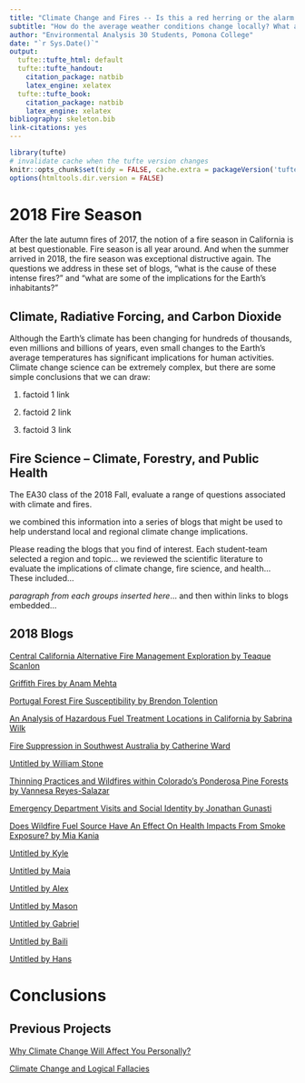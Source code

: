 ```yaml
---
title: "Climate Change and Fires -- Is this a red herring or the alarm alarmists have been warning about?"
subtitle: "How do the average weather conditions change locally? What are the implications of climate change?"
author: "Environmental Analysis 30 Students, Pomona College"
date: "`r Sys.Date()`"
output:
  tufte::tufte_html: default
  tufte::tufte_handout:
    citation_package: natbib
    latex_engine: xelatex
  tufte::tufte_book:
    citation_package: natbib
    latex_engine: xelatex
bibliography: skeleton.bib
link-citations: yes
---
```


```r
library(tufte)
# invalidate cache when the tufte version changes
knitr::opts_chunk$set(tidy = FALSE, cache.extra = packageVersion('tufte'))
options(htmltools.dir.version = FALSE)
```
# 2018 Fire Season

After the late autumn fires of 2017, the notion of a fire season in California is at best questionable. Fire season is all year around. And when the summer arrived in 2018, the fire season was exceptional distructive again. The questions we address in these set of blogs, "what is the cause of these intense fires?" and "what are some of the implications for the Earth's inhabitants?"


## Climate, Radiative Forcing, and Carbon Dioxide

Although the Earth's climate has been changing for hundreds of thousands, even millions and billions of years, even small changes to the Earth's average temperatures has significant implications for human activities. Climate change science can be extremely complex, but there are some simple conclusions that we can draw: 

1) factoid 1 link

2) factoid 2 link

3) factoid 3 link


## Fire Science -- Climate, Forestry, and Public Health

The EA30 class of the 2018 Fall, evaluate a range of questions associated with climate and fires.


we combined this information into a series of blogs that might be used to help understand local and regional climate change implications. 

Please reading the blogs that you find of interest. Each student-team selected a region and topic...
we reviewed the scientific literature to evaluate the implications of climate change, fire science, and health...
These included...

*paragraph from each groups inserted here*... and then within links to blogs embedded...




## 2018 Blogs

[Central California Alternative Fire Management Exploration by Teaque Scanlon](F2018_Blogs/Scanlon.html)

[Griffith Fires by Anam Mehta](F2018_Blogs/Mehta.html)

[Portugal Forest Fire Susceptibility by Brendon Tolention](F2018_Blogs/Tolentino.html)

[An Analysis of Hazardous Fuel Treatment Locations in California by Sabrina Wilk](F2018_Blogs/Wilk.html)

[Fire Suppression in Southwest Australia by Catherine Ward](F2018_Blogs/Ward.html)

[Untitled by William Stone](F2018_Blogs/Stone.html)

[Thinning Practices and Wildfires within Colorado's Ponderosa Pine Forests by Vannesa Reyes-Salazar](F2018_Blogs/Reyes.html)

[Emergency Department Visits and Social Identity by Jonathan Gunasti](F2018_Blogs/Gunasti.html)

[Does Wildfire Fuel Source Have An Effect On Health Impacts From Smoke Exposure? by Mia Kania](F2018_Blogs/Kania.html)

[Untitled by Kyle](F2018_Blogs/Lenhart-Wees.html)

[Untitled by Maia](F2018_Blogs/Pauley.html)

[Untitled by Alex](F2018_Blogs/Dykens-Hodapp.html)

[Untitled by Mason](F2018_Blogs/Asoto.html)

[Untitled by Gabriel](F2018_Blogs/Das.html)

[Untitled by Baili](F2018_Blogs/Zhong.html)

[Untitled by Hans](F2018_Blogs/Zhou.html)


# Conclusions



## Previous Projects

[Why Climate Change Will Affect You Personally?](Index_2017F.html)

[Climate Change and Logical Fallacies](Index_2017S.html)
